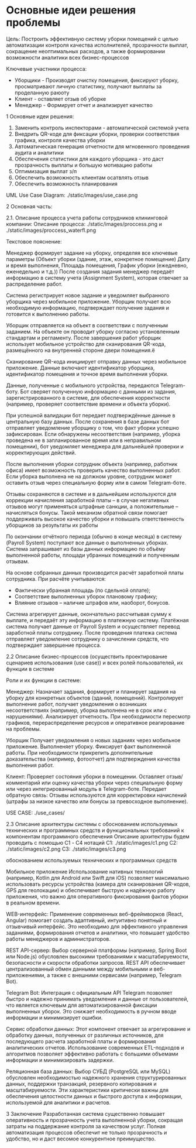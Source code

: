 # Основные идеи решения проблемы
Цель: Построить эффективную систему уборки помещений с целью автоматизации контроля качества исполнителей,
прозрачности выплат, сокращение неоптимальных расходов, а также формировании возможности аналитики всех бизнес-процессов

Ключевые участники процесса:
- Уборщики - Производят очистку помещения, фиксируют уборку, просматривают личную статистику, получают выплаты за проделанную раюоту
- Клиент - оставляет отзыв об уборке
- Менеджер - Формирует отчет и анализирует качество

1 Основные идеи решения:

1. Заменить контроль инспекторами - автоматической системой учета
2. Внедрить QR-коде для фиксации уборки, проверки соответствия графика, контроля качества уборки
3. Автоматическая генерация отчетности для мгновенного проведения аудита и аналитики 
4. Обеспечения статистики для каждого уборщика - это даст прозрачность выплаты и большую мотивацию работы
5. Оптимизация выплат з/п
6. Обеспечить возможность клиентам осатвлять отзыв
7. Обеспечить возможность планирования

UML Use Case Diagram:
./static/images/use_case.png

2 Основная часть:

2.1. Описание процесса учета работы сотрудников клининговой компании:
Описание процесса: ./static/images/proccess.png и ./static/images/proccess_waterfl.png

Текстовое пояснение:

Менеджер формирует задание на уборку, определяя все ключевые параметры (Объект уборки (здание, этаж, конкретное помещение)
Дату и время выполнения, Площадь помещения, График уборки (ежедневно, еженедельно и т.д.))
После создания задания менеджер передаёт информацию в систему учета (Assignment System), которая отвечает за распределение работ.

Система регистрирует новое задание и уведомляет выбранного уборщика через мобильное приложение.
Уборщик получает всю необходимую информацию, подтверждает получение задания и готовится к выполнению работы.

Уборщик отправляется на объект в соответствии с полученным заданием.
На объекте он проводит уборку согласно установленным стандартам и регламенту.
После завершения работ уборщик использует мобильное устройство для сканирования QR-кода, размещённого на внутренней стороне двери помещения.ё

Сканирование QR-кода инициирует отправку данных через мобильное приложение.
Данные включают идентификатор уборщика, идентификатор помещения и точное время выполнения уборки.

Данные, полученные с мобильного устройства, передаются Telegram-боту.
Бот сверяет полученную информацию с данными из задания, зарегистрированного в системе, для обеспечения корректности (например, проверяет соответствие времени и объекта уборки).

При успешной валидации бот передает подтверждённые данные в центральную базу данных.
После сохранения в базе данных бот отправляет уведомление уборщику о том, что факт уборки успешно зафиксирован.
Если обнаружены несоответствия (например, уборка проведена не в запланированное время или в неправильном помещении), бот уведомляет менеджера для дальнейшей проверки и корректирующих действий.

После выполнения уборки сотрудник объекта (например, работник офиса) имеет возможность проверить качество выполненных работ.
Если уборка выполнена не на должном уровне, сотрудник может оставить отзыв через специальную форму или в самом Telegram-боте.

Отзывы сохраняются в системе и в дальнейшем используются для коррекции начисления заработной платы – в случае негативных отзывов могут применяться штрафные санкции, а положительные – начисляться бонусы.
Такой механизм обратной связи помогает поддерживать высокое качество уборки и повышать ответственность уборщиков за результаты их работы

По окончании отчётного периода (обычно в конце месяца) в систему (Payroll System) поступают все данные о выполненных уборках.
Система запрашивает из базы данных информацию по объёму выполненной работы, площади убранных помещений и полученным отзывам.

На основе собранных данных производится расчёт заработной платы сотрудника.
При расчёте учитываются:
 - Фактически убранная площадь (по сдельной оплате);
 - Соответствие выполненных уборок плановому графику;
 - Влияние отзывов – наличие штрафов или, наоборот, бонусов.

Система агрегирует данные, окончательно рассчитывая сумму к выплате, и передаёт эту информацию в платежную систему.
Платёжная система получает данные от Payroll System и осуществляет перевод заработной платы сотруднику.
После проведения платежа система отправляет уведомление сотруднику о зачислении средств, что подтверждает завершение процесса.

2.2 Описание бизнес-процессов (осуществить проектирование сценариев использования (use case)) и всех ролей пользователей, их функции в системе

Роли и их функции в системе:

Менеджер:
Назначает задания, формирует и планирует задания на уборку для конкретных объектов (зданий, помещений).
Контролирует выполнение работ, получает уведомления о возникших несоответствиях (например, уборка выполнена не в срок или с нарушениями).
Анализирует отчетность. При необходимости пересмотр графиков, перераспределение ресурсов и оперативное реагирование на проблемы.

Уборщик
Получает уведомления о новых заданиях через мобильное приложение.
Выполненяет уборку. Фиксирует факт выполненной работы. При необходимости прикрепить дополнительные доказательства (например, фотоотчет) для подтверждения качества выполнения работ.

Клиент:
Проверяет состояния уборки в помещении.
Оставляет отзыв/ комментарий или оценку качества уборки через специальную форму или через интегрированный модуль в Telegram-боте.
Передает обратную связь: Отзывы используются для корректировки начислений (штрафы за низкое качество или бонусы за превосходное выполнение).

USE CASE:  ./use_cases/

2.3 Описание архитектуры системы с обоснованием используемых технических и программных средств и функциональных требований к компонентам программного обеспечения
Описание архитектуры будем проводить с помощью C1 - С4 нотаций
С1: ./static/images/c1.png
C2: ./static/images/c2.png
C3: ./static/images/c3.png


обоснованием используемых технических и программных средств

Мобильное приложение
Использование нативных технологий (например, Kotlin для Android или Swift для iOS) позволяет максимально использовать ресурсы устройства (камера для сканирования QR-кодов, GPS для геолокации) и обеспечивает быструю и надёжную работу приложения, что важно для оперативного фиксирования фактов уборки в реальном времени.

WEB-интерфейс:
Применение современных веб-фреймворков (React, Angular) помогает создать адаптивный, интуитивно понятный и отзывчивый интерфейс. Это необходимо для эффективного управления заданиями, формирования отчетов и аналитики, что повышает удобство работы менеджеров и администраторов.

REST API-сервер:
Выбор серверной платформы (например, Spring Boot или Node.js) обусловлен высокими требованиями к масштабируемости, безопасности и скорости обработки запросов. REST API обеспечивает централизованный обмен данными между мобильными и веб-приложениями, а также с внешними сервисами (например, Telegram Bot).

Telegram Bot:
Интеграция с официальным API Telegram позволяет быстро и надежно принимать уведомления и данные от пользователей, что является ключевым для автоматизированной фиксации выполненных уборок. Это снижает необходимость в ручном вводе информации и минимизирует ошибки.

Сервис обработки данных:
Этот компонент отвечает за агрегирование и обработку данных, полученных от различных источников, для последующего расчета заработной платы и формирования аналитических отчетов. Использование современных ETL-подходов и алгоритмов позволяет эффективно работать с большими объемами информации и минимизировать задержки.

Реляционная база данных:
Выбор СУБД (PostgreSQL или MySQL) обусловлен необходимостью надежного хранения структурированных данных, поддержки транзакций, резервного копирования и масштабируемости. Эти характеристики критически важны для обеспечения целостности данных и быстрого доступа к информации, используемой для аналитики и расчетов.

3 Заключение
Разработанная система существенно повышает оперативность и прозрачность учета выполненной уборки, сокращая затраты на поддержание контроля за качеством услуг.
Полная автоматизация процессов обеспечит не только прозрачность и удобство, но и даст весомое конкурентное преимущество.